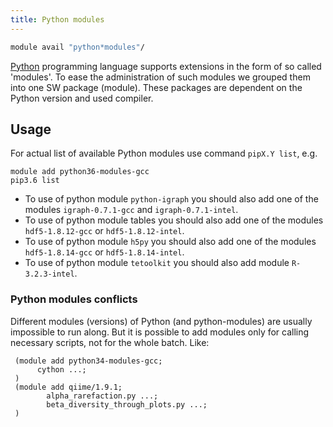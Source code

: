```yaml
---
title: Python modules
---
```

```bash
module avail "python*modules"/
```

[Python](https://www.python.org/) programming language supports extensions in the form of so called 'modules'. To ease the administration of such modules we grouped them into one SW package (module). These packages are dependent on the Python version and used compiler. 

## Usage

For actual list of available Python modules use command `pipX.Y list`, e.g.

```
module add python36-modules-gcc
pip3.6 list
```

- To use of python module `python-igraph` you should also add one of the modules `igraph-0.7.1-gcc` and `igraph-0.7.1-intel`.
- To use of python module tables you should also add one of the modules `hdf5-1.8.12-gcc` or `hdf5-1.8.12-intel`.
- To use of python module `h5py` you should also add one of the modules `hdf5-1.8.14-gcc` or `hdf5-1.8.14-intel`.
- To use of python module `tetoolkit` you should also add module `R-3.2.3-intel`.

### Python modules conflicts

Different modules (versions) of Python (and python-modules) are usually impossible to run along. But it is possible to add modules only for calling necessary scripts, not for the whole batch. Like:

```
 (module add python34-modules-gcc;
      cython ...;
 )
 (module add qiime/1.9.1;
        alpha_rarefaction.py ...;
        beta_diversity_through_plots.py ...;
 )
```

